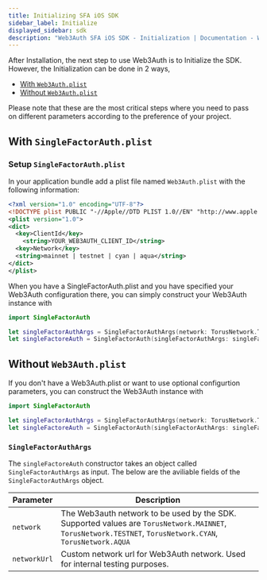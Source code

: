 ```yaml
---
title: Initializing SFA iOS SDK
sidebar_label: Initialize
displayed_sidebar: sdk
description: "Web3Auth SFA iOS SDK - Initialization | Documentation - Web3Auth"
---
```


After Installation, the next step to use Web3Auth is to Initialize the SDK. However, the Initialization can be done in 2 ways,

- [With `Web3Auth.plist`](#with-singlefactorauthplist)
- [Without `Web3Auth.plist`](#without-web3authplist)

Please note that these are the most critical steps where you need to pass on different parameters according to the preference of your project.

## With `SingleFactorAuth.plist`

### Setup `SingleFactorAuth.plist`

In your application bundle add a plist file named `Web3Auth.plist` with the following information:

```xml
<?xml version="1.0" encoding="UTF-8"?>
<!DOCTYPE plist PUBLIC "-//Apple//DTD PLIST 1.0//EN" "http://www.apple.com/DTDs/PropertyList-1.0.dtd">
<plist version="1.0">
<dict>
  <key>ClientId</key>
    <string>YOUR_WEB3AUTH_CLIENT_ID</string>
  <key>Network</key>
  <string>mainnet | testnet | cyan | aqua</string>
</dict>
</plist>
```

When you have a SingleFactorAuth.plist and you have specified your Web3Auth configuration there, you can simply construct your Web3Auth instance with

```swift
import SingleFactorAuth

let singleFactorAuthArgs = SingleFactorAuthArgs(network: TorusNetwork.TESTNET)
let singleFactoreAuth = SingleFactorAuth(singleFactorAuthArgs: singleFactorAuthArgs)
```

## Without `Web3Auth.plist`

If you don't have a Web3Auth.plist or want to use optional configurtion parameters, you can construct the Web3Auth instance with

```swift
import SingleFactorAuth

let singleFactorAuthArgs = SingleFactorAuthArgs(network: TorusNetwork.TESTNET)
let singleFactoreAuth = SingleFactorAuth(singleFactorAuthArgs: singleFactorAuthArgs)
```

### `SingleFactorAuthArgs`

The `singleFactoreAuth` constructor takes an object called `SingleFactorAuthArgs` as input. The below are the aviliable fields of the
`SingleFactorAuthArgs` object.

| Parameter    | Description                                                                                                                                               |
| ------------ | --------------------------------------------------------------------------------------------------------------------------------------------------------- |
| `network`    | The Web3auth network to be used by the SDK. Supported values are `TorusNetwork.MAINNET`, `TorusNetwork.TESTNET`, `TorusNetwork.CYAN`, `TorusNetwork.AQUA` |
| `networkUrl` | Custom network url for Web3Auth network. Used for internal testing purposes.                                                                              |
